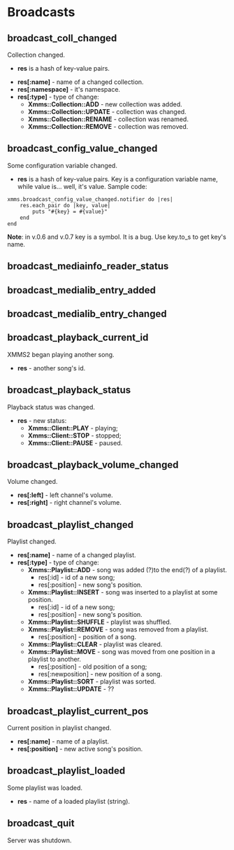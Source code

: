 = Broadcasts =

== broadcast_coll_changed ==

Collection changed.

* '''res''' is a hash of key-value pairs.

* '''<nowiki>res[:name]</nowiki>''' - name of a changed collection.
* '''<nowiki>res[:namespace]</nowiki>''' - it's namespace.
* '''<nowiki>res[:type]</nowiki>''' -  type of change:
** '''Xmms::Collection::ADD''' - new collection was added.
** '''Xmms::Collection::UPDATE''' - collection was changed.
** '''Xmms::Collection::RENAME''' - collection was renamed.
** '''Xmms::Collection::REMOVE''' - collection was removed.

== broadcast_config_value_changed ==

Some configuration variable changed.

* '''res''' is a hash of key-value pairs. Key is a configuration variable name, while value is... well, it's value. Sample code:

<pre>
xmms.broadcast_config_value_changed.notifier do |res|
    res.each_pair do |key, value|
        puts "#{key} = #{value}"
    end
end
</pre>

'''Note''': in v.0.6 and v.0.7 key is a symbol. It is a bug. Use key.to_s to get key's name.

== broadcast_mediainfo_reader_status ==

== broadcast_medialib_entry_added ==

== broadcast_medialib_entry_changed ==

== broadcast_playback_current_id ==

XMMS2 began playing another song.

* '''res''' - another song's id.

== broadcast_playback_status ==

Playback status was changed.

* '''res''' - new status:
** '''Xmms::Client::PLAY''' - playing;
** '''Xmms::Client::STOP''' - stopped;
** '''Xmms::Client::PAUSE''' - paused.

== broadcast_playback_volume_changed ==

Volume changed.

* '''<nowiki>res[:left]</nowiki>''' - left channel's volume.
* '''<nowiki>res[:right]</nowiki>''' - right channel's volume.

== broadcast_playlist_changed ==

Playlist changed.

* '''<nowiki>res[:name]</nowiki>''' - name of a changed playlist.
* '''<nowiki>res[:type]</nowiki>''' - type of change:
** '''Xmms::Playlist::ADD''' - song was added (?)to the end(?) of a playlist. 
*** <nowiki>res[:id]</nowiki> - id of a new song;
*** <nowiki>res[:position]</nowiki> - new song's position.
** '''Xmms::Playlist::INSERT''' - song was inserted to a playlist at some position.
*** <nowiki>res[:id]</nowiki> - id of a new song;
*** <nowiki>res[:position]</nowiki> - new song's position.
** '''Xmms::Playlist::SHUFFLE''' - playlist was shuffled.
** '''Xmms::Playlist::REMOVE''' - song was removed from a playlist.
*** <nowiki>res[:position]</nowiki> - position of a song.
** '''Xmms::Playlist::CLEAR''' - playlist was cleared.
** '''Xmms::Playlist::MOVE''' - song was moved from one position in a playlist to another.
*** <nowiki>res[:position]</nowiki> - old position of a song;
*** <nowiki>res[:newposition]</nowiki> - new position of a song.
** '''Xmms::Playlist::SORT''' - playlist was sorted.
** '''Xmms::Playlist::UPDATE''' - ??

== broadcast_playlist_current_pos ==

Current position in playlist changed.

* '''<nowiki>res[:name]</nowiki>''' - name of a playlist.
* '''<nowiki>res[:position]</nowiki>''' - new active song's position.

== broadcast_playlist_loaded ==

Some playlist was loaded.

* '''res''' - name of a loaded playlist (string).

== broadcast_quit ==

Server was shutdown.
